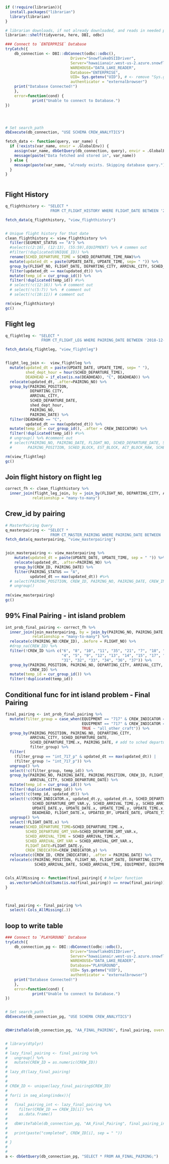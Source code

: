 

```r

if (!require(librarian)){
  install.packages("librarian")
  library(librarian)
}

# librarian downloads, if not already downloaded, and reads in needed packages
librarian::shelf(tidyverse, here, DBI, odbc)

```

```r

### Connect to `ENTERPRISE` Database
tryCatch({
    db_connection <- DBI::dbConnect(odbc::odbc(),
                             Driver="SnowflakeDSIIDriver",
                             Server="hawaiianair.west-us-2.azure.snowflakecomputing.com",
                             WAREHOUSE="DATA_LAKE_READER",
                             Database="ENTERPRISE",
                             UID= Sys.getenv("UID"), # <- remove "Sys.getenv("UID")" and enter "your email"
                             authenticator = "externalbrowser")
    print("Database Connected!")
    },
    error=function(cond) {
            print("Unable to connect to Database.")
})




# Set search_path
dbExecute(db_connection, "USE SCHEMA CREW_ANALYTICS")

```

```r


fetch_data <- function(query, var_name) {
  if (!exists(var_name, envir = .GlobalEnv)) {
    assign(var_name, dbGetQuery(db_connection, query), envir = .GlobalEnv)
    message(paste("Data fetched and stored in", var_name))
  } else {
    message(paste(var_name, "already exists. Skipping database query."))
  }
}



```


## Flight History
```r

q_flighthistory <- "SELECT *
                    FROM CT_FLIGHT_HISTORY WHERE FLIGHT_DATE BETWEEN '2019-01-01' AND '2024-09-23';"

fetch_data(q_flighthistory, "view_flighthistory")


# Unique flight history for that date
clean_flighthistory <- view_flighthistory %>%
  filter(SEGMENT_STATUS == "A") %>% 
  #select(c(2:10), (12:13), (55:59),EQUIPMENT) %>% # commen out
  #filter(!duplicated(UNIQUE_ID)) %>% 
  rename(SCHED_DEPARTURE_TIME = SCHED_DEPARTURE_TIME_RAW)%>% 
  mutate(updated_dt = paste(UPDATE_DATE, UPDATE_TIME, sep= " ")) %>% 
  group_by(FLIGHT_NO, FLIGHT_DATE, DEPARTING_CITY, ARRIVAL_CITY, SCHED_DEPARTURE_TIME) %>% 
  filter(updated_dt == max(updated_dt)) %>% 
  mutate(temp_id = cur_group_id()) %>% 
  filter(!duplicated(temp_id)) #%>% 
  # select(!c(12:16)) %>% # comment out
  # select(!c(5:7)) %>%  # comment out
  # select(!c(10:11)) # comment out

rm(view_flighthistory)
gc()

```

## Flight leg
```r

q_flightleg <- "SELECT *
                FROM CT_FLIGHT_LEG WHERE PAIRING_DATE BETWEEN '2018-12-25' AND '2024-09-23';"

fetch_data(q_flightleg, "view_flightleg")


flight_leg_join <-  view_flightleg %>% 
  mutate(updated_dt = paste(UPDATE_DATE, UPDATE_TIME, sep= " "),
         shed_dept_hour = hour(SCHED_DEPARTURE_TIME),
         DEADHEAD = if_else(is.na(DEADHEAD), "C", DEADHEAD)) %>%
  relocate(updated_dt, .after=PAIRING_NO) %>%
  group_by(PAIRING_POSITION,
           DEPARTING_CITY,
           ARRIVAL_CITY,
           SCHED_DEPARTURE_DATE,
           shed_dept_hour,
           PAIRING_NO,
           PAIRING_DATE) %>% 
  filter(DEADHEAD == "C",
         updated_dt == max(updated_dt)) %>% 
  mutate(temp_id = cur_group_id(), .after = CREW_INDICATOR) %>%
  filter(!duplicated(temp_id)) #%>%
  # ungroup() %>% #comment out
  # select(PAIRING_NO, PAIRING_DATE, FLIGHT_NO, SCHED_DEPARTURE_DATE, SCHED_ARRIVAL_DATE, DEPARTING_CITY, ARRIVAL_CITY, # Comment out
  #       PAIRING_POSITION, SCHED_BLOCK, EST_BLOCK, ACT_BLOCK_RAW, SCHED_BLOCK_CO, EST_BLOCK_CO, ACT_BLOCK_CO)

rm(view_flightleg)
gc()
```


## Join flight history on flight leg
```r

correct_fh <- clean_flighthistory %>% 
  inner_join(flight_leg_join, by = join_by(FLIGHT_NO, DEPARTING_CITY, ARRIVAL_CITY, SCHED_DEPARTURE_DATE, SCHED_ARRIVAL_DATE),
            relationship = "many-to-many")


```

## Crew_id by pairing
```r

# MasterPairing Query
q_masterpairing <- "SELECT *
                    FROM CT_MASTER_PAIRING WHERE PAIRING_DATE BETWEEN '2018-12-25' AND '2024-09-23';"
fetch_data(q_masterpairing, "view_masterpairing")


join_masterpairing <- view_masterpairing %>% 
    mutate(updated_dt = paste(UPDATE_DATE, UPDATE_TIME, sep = " ")) %>% 
    relocate(updated_dt, .after=PAIRING_NO) %>%
    group_by(CREW_ID, PAIRING_DATE) %>% 
    filter(PAIRING_STATUS == "A",
           updated_dt == max(updated_dt)) #%>% 
  # select(PAIRING_POSITION, CREW_ID, PAIRING_NO, PAIRING_DATE, CREW_INDICATOR, updated_dt) %>% # comment out
  # ungroup()
  
rm(view_masterpairing)
gc()
```


## 99% Final Pairing - int island problem
```r


int_prob_final_pairing <- correct_fh %>% 
  inner_join(join_masterpairing, by = join_by(PAIRING_NO, PAIRING_DATE, PAIRING_POSITION),
            relationship = "many-to-many") %>% 
  relocate(c(PAIRING_NO:CREW_ID), .before = FLIGHT_NO) %>% 
  #drop_na(CREW_ID) %>% 
  filter(!CREW_ID %in% c("6", "8", "10", "11", "35", "21", "7", "18", "1", "2", "3",
                         "4", "5", "9", "12", "13", "14", "15", "17", "19", "20", "25",
                         "31", "32", "33", "34", "36", "37")) %>% 
  group_by(PAIRING_POSITION, PAIRING_NO, DEPARTING_CITY, ARRIVAL_CITY, SCHED_DEPARTURE_DATE, SCHED_DEPARTURE_TIME.x, PAIRING_DATE, # add to dept time .x
           CREW_ID) %>% 
  mutate(temp_id = cur_group_id()) %>% 
  filter(!duplicated(temp_id))


```

## Conditional func for int island problem - Final Pairing
```r

final_pairing <- int_prob_final_pairing %>%
  mutate(filter_group = case_when(EQUIPMENT == "717" & CREW_INDICATOR == "P" ~ "int_717_p",
                                  EQUIPMENT == "717" & CREW_INDICATOR == "FA" ~ "fa_717",
                                  TRUE ~ "all_other_craft")) %>%
  group_by(PAIRING_POSITION, PAIRING_NO, DEPARTING_CITY, 
           ARRIVAL_CITY, SCHED_DEPARTURE_DATE, 
           SCHED_DEPARTURE_TIME.x, PAIRING_DATE, # add to sched departure time .x
           filter_group) %>%
  filter(
    (filter_group == "int_717_p" & updated_dt == max(updated_dt)) |
    (filter_group != "int_717_p")) %>%
  ungroup() %>%
  select(!c(filter_group, temp_id)) %>% 
  group_by(PAIRING_NO, PAIRING_DATE, PAIRING_POSITION, CREW_ID, FLIGHT_NO, FLIGHT_DATE.x, DEPARTING_CITY, # add to flight data .x
           ARRIVAL_CITY, SCHED_DEPARTURE_DATE) %>% 
  mutate(temp_id = cur_group_id()) %>% 
  filter(!duplicated(temp_id)) %>% 
  select(!c(temp_id, updated_dt)) %>% 
  select(!c(CREW_INDICATOR.x, updated_dt.y, updated_dt.x, SCHED_DEPARTURE_TIME.y,
            SCHED_DEPARTURE_GMT_VAR.y, SCHED_ARRIVAL_TIME.y, SCHED_ARRIVAL_GMT_VAR.y, UPDATED_BY.y, UPDATED_BY.x,
            UPDATE_DATE.y, UPDATE_DATE.x, UPDATE_TIME.y, UPDATE_TIME.x, temp_id.x, temp_id.y, UNIQUE_ID,
            DEADHEAD, FLIGHT_DATE.x, UPDATED_BY, UPDATE_DATE, UPDATE_TIME, CREW_INDICATOR)) %>% 
  ungroup() %>% 
  select(!FLIGHT_DATE.x) %>% 
  rename(SCHED_DEPARTURE_TIME=SCHED_DEPARTURE_TIME.x,
         SCHED_DEPARTURE_GMT_VAR=SCHED_DEPARTURE_GMT_VAR.x,
         SCHED_ARRIVAL_TIME = SCHED_ARRIVAL_TIME.x,
         SCHED_ARRIVAL_GMT_VAR = SCHED_ARRIVAL_GMT_VAR.x,
         FLIGHT_DATE=FLIGHT_DATE.y,
         CREW_INDICATOR=CREW_INDICATOR.y) %>% 
  relocate(c(CREW_ID, CREW_INDICATOR), .after = PAIRING_DATE) %>% 
  relocate(c(PAIRING_POSITION, FLIGHT_NO, FLIGHT_DATE, DEPARTING_CITY, ARRIVAL_CITY, SCHED_DEPARTURE_DATE, SCHED_DEPARTURE_TIME,
             SCHED_ARRIVAL_DATE, SCHED_ARRIVAL_TIME, EQUIPMENT, EQUIPMENT_CODE, FIN_NO), .after=PAIRING_DATE)


Cols_AllMissing <- function(final_pairing){ # helper function
  as.vector(which(colSums(is.na(final_pairing)) == nrow(final_pairing)))
}



final_pairing <- final_pairing %>%
  select(-Cols_AllMissing(.))

```




## loop to write table
```r

### Connect to `PLAYGROUND` Database
tryCatch({
    db_connection_pg <- DBI::dbConnect(odbc::odbc(),
                             Driver="SnowflakeDSIIDriver",
                             Server="hawaiianair.west-us-2.azure.snowflakecomputing.com",
                             WAREHOUSE="DATA_LAKE_READER",
                             Database="PLAYGROUND",
                             UID= Sys.getenv("UID"),
                             authenticator = "externalbrowser")
    print("Database Connected!")
    },
    error=function(cond) {
            print("Unable to connect to Database.")
})


# Set search_path
dbExecute(db_connection_pg, "USE SCHEMA CREW_ANALYTICS")


dbWriteTable(db_connection_pg, "AA_FINAL_PAIRING", final_pairing, overwrite = T)


# library(dtplyr)
# 
# lazy_final_pairing <- final_pairing %>% 
#   ungroup() %>% 
#   mutate(CREW_ID = as.numeric(CREW_ID)) 
# 
# lazy_dt(lazy_final_pairing)
# 
# 
# CREW_ID <- unique(lazy_final_pairing$CREW_ID)
# 
# for(i in seq_along(index)){
#   
#   final_pairing_int <- lazy_final_pairing %>% 
#     filter(CREW_ID == CREW_ID[i]) %>% 
#     as.data.frame()
#   
#   dbWriteTable(db_connection_pg, "AA_Final_Pairing", final_pairing_int, append = T)
#   
#   print(paste("completed", CREW_ID[i], sep = " "))
#   
# }
# 
# 
a <- dbGetQuery(db_connection_pg, "SELECT * FROM AA_FINAL_PAIRING;")



```
